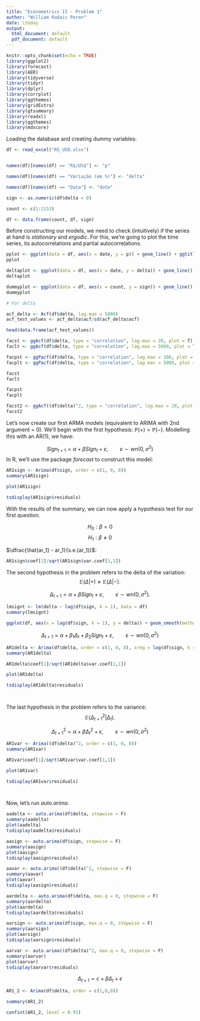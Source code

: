 ```yaml
---
title: "Econometrics II - Problem 1"
author: "William Radaic Peron"
date: \today
output:
  html_document: default
  pdf_document: default
---
```


```r
knitr::opts_chunk$set(echo = TRUE)
library(ggplot2)
library(forecast)
library(AER)
library(tidyverse)
library(tidyr)
library(dplyr)
library(corrplot)
library(ggthemes)
library(gridExtra)
library(gtsummary)
library(readxl)
library(ggthemes)
library(mdscore)
```

Loading the database and creating dummy variables:

```r

df <- read_excel("RS_USD.xlsx")


names(df)[names(df) == "R$/US$"] <- "p"

names(df)[names(df) == "Variação (em %)"] <- "delta"

names(df)[names(df) == "Data"] <- "date"

sign <- as.numeric(df$delta > 0)

count <- c(1:2153)

df <- data.frame(count, df, sign)

```


Before constructing our models, we need to check (intuitively) if the series at hand is *stationary* and *ergodic*. For this, we're going to plot the time series, its autocorrelations and partial autocorrelations.

``` r

pplot <- ggplot(data = df, aes(x = date, y = p)) + geom_line() + ggtitle("USD/BRL, Price") + theme_few()
pplot 

deltaplot <- ggplot(data = df, aes(x = date, y = delta)) + geom_line() + ggtitle("USD/BRL, %") + theme_few()
deltaplot 

dummyplot <- ggplot(data = df, aes(x = count, y = sign)) + geom_line() + ggtitle("USD/BRL, +/-") + xlim(1,200) + theme_few()
dummyplot

# For delta

acf_delta <- Acf(df$delta, lag.max = 5000)
acf_test_values <- acf_delta$acf/sd(acf_delta$acf)

head(data.frame(acf_test_values))

facst <- ggAcf(df$delta, type = "correlation", lag.max = 20, plot = T) + theme_few()
faclt <- ggAcf(df$delta, type = "correlation", lag.max = 5000, plot = T) + theme_few()

facpst <- ggPacf(df$delta, type = "correlation", lag.max = 100, plot = T) + theme_few()
facplt <- ggPacf(df$delta, type = "correlation", lag.max = 5000, plot = T) + theme_few()

facst
faclt

facpst
facplt

facst2 <- ggAcf((df$delta)^2, type = "correlation", lag.max = 20, plot = T) + theme_few()
facst2

```

Let's now create our first ARMA models (equivalent to ARIMA with 2nd argument = 0). We'll begin with the first hypothesis: $\mathbb{P}(+) = \mathbb{P}(-).$ Modelling this with an AR(1), we have:

$$Sign_{t+1} = \alpha + \beta Sign_t + \varepsilon, \hspace{2em} \varepsilon \sim wn(0, \sigma^2)$$
In R, we'll use the package *forecast* to construct this model:

```r

AR1sign <- Arima(df$sign, order = c(1, 0, 0))
summary(AR1sign)

plot(AR1sign)

tsdisplay(AR1sign$residuals)


```

With the results of the summary, we can now apply a hypothesis test for our first question.\footnote{Testing $\beta$ is equivalent to testing $\gamma$.}

$$ H_0: \beta = 0$$
$$H_1: \beta \neq 0$$

$\dfrac{\hat{ar_1} - ar_1}{s.e.(ar_1)}$:

``` r

AR1sign$coef[1]/sqrt(AR1sign$var.coef[1,1])


```


The second hypothesis in the problem refers to the delta of the variation: 
$$\mathbb{E}(\Delta | + ) \neq \mathbb{E}(\Delta | - ).$$

$$\Delta_{t+1} = \alpha + \beta Sign_t + \varepsilon, \hspace{2em} \varepsilon \sim wn(0, \sigma^2).$$
``` r

lmsignt <- lm(delta ~ lag(df$sign, k = 1), data = df)
summary(lmsignt)

ggplot(df, aes(x = lag(df$sign, k = 1), y = delta)) + geom_smooth(method = "lm")

```


$$\Delta_{t+1} = \alpha + \beta_1 \Delta_t + \beta_2Sign_t + \varepsilon, \hspace{2em} \varepsilon \sim wn(0, \sigma^2)$$

``` r

AR1delta <- Arima(df$delta, order = c(1, 0, 0), xreg = lag(df$sign, k = 1))
summary(AR1delta)

AR1delta$coef[1]/sqrt(AR1delta$var.coef[1,1])

plot(AR1delta)

tsdisplay(AR1delta$residuals)




```



The last hypothesis in the problem refers to the variance: 
$$\mathbb{E}(\Delta_{t+1}^2 | \Delta_t).$$

$$\Delta^2_{t+1} = \alpha + \beta \Delta^2_t + \varepsilon, \hspace{2em} \varepsilon \sim wn(0, \sigma^2)$$

``` r

AR1var <- Arima((df$delta)^2, order = c(1, 0, 0))
summary(AR1var)

AR1var$coef[1]/sqrt(AR1var$var.coef[1,1])

plot(AR1var)

tsdisplay(AR1var$residuals)




```

Now, let's run *auto.arima*. 

``` r

aadelta <- auto.arima(df$delta, stepwise = F)
summary(aadelta)
plot(aadelta)
tsdisplay(aadelta$residuals)

aasign <- auto.arima(df$sign, stepwise = F)
summary(aasign)
plot(aasign)
tsdisplay(aasign$residuals)

aavar <- auto.arima((df$delta)^2, stepwise = F)
summary(aavar)
plot(aavar)
tsdisplay(aasign$residuals)

aardelta <- auto.arima(df$delta, max.q = 0, stepwise = F)
summary(aardelta)
plot(aardelta)
tsdisplay(aardelta$residuals)

aarsign <- auto.arima(df$sign, max.q = 0, stepwise = F)
summary(aarsign)
plot(aarsign)
tsdisplay(aarsign$residuals)

aarvar <- auto.arima((df$delta)^2, max.q = 0, stepwise = F)
summary(aarvar)
plot(aarvar)
tsdisplay(aarvar$residuals)


```

$$ \Delta_{t+1} = c + \beta \Delta_t + \varepsilon$$ 



``` r

AR1_2 <- Arima(df$delta, order = c(1,0,0))

summary(AR1_2)

confint(AR1_2, level = 0.95)


```